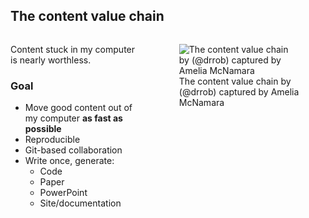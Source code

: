 ## The content value chain

:::: {.columns}

::: {.column}

Content stuck in my computer is nearly worthless.

### Goal

- Move good content out of my computer **as fast as possible**
- Reproducible
- Git-based collaboration
- Write once, generate:
  - Code
  - Paper
  - PowerPoint
  - Site/documentation
:::

::: {.column}
![The content value chain by (@drrob) captured by Amelia McNamara](images/content-value-chain.jpg)
:::
::::
